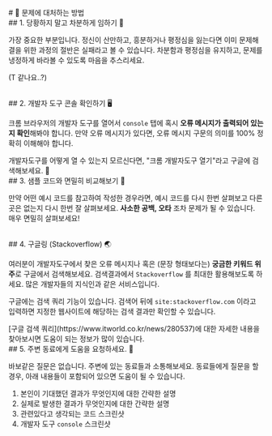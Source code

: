 
<br/>
# 📗 문제에 대처하는 방법

<br/>
## 1. 당황하지 말고 차분하게 임하기 🥸

가장 중요한 부분입니다. 정신이 산만하고, 흥분하거나 평정심을 잃는다면 이미 문제해결을 위한 과정의 절반은 실패라고 볼 수 있습니다. 차분함과 평정심을 유지하고, 문제를 냉정하게 바라볼 수 있도록 마음을 추스리세요.

(T 같나요..?)

<br/>
## 2. 개발자 도구 콘솔 확인하기 🖥️

크롬 브라우저의 개발자 도구를 열어서 `console` 탭에 혹시 **오류 메시지가 출력되어 있는지 확인**해봐야 합니다. 만약 오류 메시지가 있다면, 오류 메시지 구문의 의미를 100% 정확히 이해해야 합니다.

<Callout emoji="📌">
  개발자도구를 어떻게 열 수 있는지 모르신다면, "크롬 개발자도구 열기"라고 구글에 검색해보세요. 🙂
</Callout>

<br/>
## 3. 샘플 코드와 면밀히 비교해보기 👀

만약 어떤 예시 코드를 참고하여 작성한 경우라면, 예시 코드를 다시 한번 살펴보고 다른 곳은 없는지 다시 한번 잘 살펴보세요. **사소한 공백, 오타** 조차 문제가 될 수 있습니다. 매우 면밀히 살펴보세요!

<br/>
## 4. 구글링 (Stackoverflow) 🌏

여러분이 개발자도구에서 찾은 오류 메시지나 혹은 (문장 형태보다는) **궁금한 키워드 위주**로 구글에서 검색해보세요. 검색결과에서 `Stackoverflow` 를 최대한 활용해보도록 하세요. 많은 개발자들의 지식인과 같은 서비스입니다.

구글에는 검색 쿼리 기능이 있습니다. 검색어 뒤에 `site:stackoverflow.com` 이라고 입력하면 지정한 웹사이트에 해당하는 검색 결과만 확인할 수 있습니다.

<Callout emoji="📌">
  [구글 검색 쿼리](https://www.itworld.co.kr/news/280537)에 대한 자세한 내용을 찾아보시면 도움이 되는 정보가 많이 있습니다.
</Callout>

<br/>
## 5. 주변 동료에게 도움을 요청하세요. 👯

바보같은 질문은 없습니다. 주변에 있는 동료들과 소통해보세요. 동료들에게 질문을 할 경우, 아래 내용들이 포함되어 있으면 도움이 될 수 있습니다.

1. 본인이 기대했던 결과가 무엇인지에 대한 간략한 설명
2. 실제로 발생한 결과가 무엇인지에 대한 간략한 설명
3. 관련있다고 생각되는 코드 스크린샷
4. 개발자 도구 `console` 스크린샷

<br/>
<br/>
<br/>
<Giscus
  repo="crwdu/lms-contents-js101"
  repoId="R_kgDOL2ikqQ"
  category="Q&A"
  categoryId="DIC_kwDOL2ikqc4CgSAu"
  mapping="pathname"
  reactionsEnabled="1"
  strict="1"
  emitMetadata="0"
  inputPosition="top"
  theme="preferred_color_scheme"
  lang="ko"
  loading="lazy"
/>
